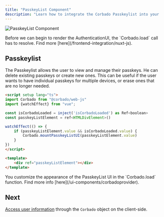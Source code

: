 ```yaml
---
title: "PasskeyList Component"
description: "Learn how to integrate the Corbado Passkeylist into your Nuxt.js application."
---
```



![PasskeyList Component](/images/frontend-integration/ui-components/passkeylist/passkeylist.webp)

<Warning>
    Before we can begin to render the AuthenticationUI, the `Corbado.load` call has to resolve.
    Find more [here](/frontend-integration/nuxt-js).
</Warning>

## Passkeylist

The Passkeylist allows the user to view and manage their passkeys.
He can delete existing passkeys or create new ones.
This can be useful if the user wants to have individual passkeys for multiple devices, or erase ones
that are no longer needed.

```html pages/profile.vue
<script setup lang="ts">
import Corbado from "@corbado/web-js"
import {watchEffect} from "vue";

const isCorbadoLoaded = inject('isCorbadoLoaded') as Ref<boolean>
const passkeyListElement = ref<HTMLDivElement>()

watchEffect(() => {
    if (passkeyListElement.value && isCorbadoLoaded.value) {
        Corbado.mountPasskeyListUI(passkeyListElement.value)
    }
})
</script>

<template>
    <div ref="passkeyListElement"></div>
</template>
```

<Note>
    You customize the appearance of the PasskeyList UI in the `Corbado.load` function.
    Find more info [here](/ui-components/corbadoprovider).
</Note>

<StylingTranslationCards />

## Next

[Access user information](/frontend-integration/nuxt-js/authentication-state-client) through the `Corbado` object on the client-side.